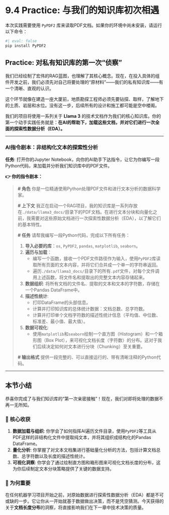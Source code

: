 # 9.4 Practice: 与我们的知识库初次相遇

::: {.callout-caution title="依赖项安装" icon="fas fa-download"}
本次实践需要使用 `PyPDF2` 库来读取PDF文档。如果你的环境中尚未安装，请运行以下命令：

```bash
#| eval: false
pip install PyPDF2
```
:::

## **Practice: 对私有知识库的第一次“侦察”**

我们已经绘制了宏伟的RAG蓝图，也理解了其核心概念。现在，在投入具体的组件开发之前，我们必须先对自己将要处理的“原材料”——我们的私有知识库——有一个清晰、直观的认识。

这个环节就像在建造一座大厦前，地质勘探工程师必须先要钻探、取样，了解地下的土质、岩层和水位。没有这一步，后续所有的设计和施工都可能是空中楼阁。

我们的项目将使用一系列关于 **Llama 3** 的技术文档作为我们的核心知识库。你的第一个动手实践任务就是：**在AI的帮助下，加载这些文档，并对它们进行一次全面的探索性数据分析（EDA）。**

---

### **AI指令剧本：非结构化文本的探索性分析**

::: {.callout-note title="动手挑战：指挥AI完成PDF文档的EDA"}

**任务**: 打开你的Jupyter Notebook，向你的AI助手下达指令，让它为你编写一段Python代码，来加载并分析我们知识库中的PDF文件。

**👉 你的指令剧本：**

> **# 角色**
> 你是一位精通使用Python处理PDF文件和进行文本分析的数据科学家。
>
> **# 上下文**
> 我正在启动一个RAG项目，我的知识库是一系列存放在`./data/llama3_docs/`目录下的PDF文档。在进行文本分块和向量化之前，我需要对这些原始文档进行一次探索性数据分析（EDA），以了解它们的基本特性。
>
> **# 任务**
> 请帮我编写一段Python代码，完成以下所有任务：
>
> 1.  **导入必要的库**：`os`, `PyPDF2`, `pandas`, `matplotlib`, `seaborn`。
> 2.  **遍历与加载**：
>     *   编写一个函数，接收一个PDF文件路径作为输入，使用`PyPDF2`库读取所有页面的文本内容，并将它们合并成一个单一的字符串返回。
>     *   遍历`./data/llama3_docs/`目录下的所有`.pdf`文件，对每个文件调用上述函数，将文件名和提取出的完整文本内容存储起来。
> 3.  **数据组织**: 将所有文档的文件名、提取的文本和文本的字符数，存储在一个Pandas DataFrame中。
> 4.  **描述性统计**:
>     *   打印DataFrame的头部信息。
>     *   计算并打印知识库的总体统计数据：文档总数、总字符数。
>     *   计算并打印单个文档字符数的描述性统计信息（平均值、中位数、标准差、最小值、最大值）。
> 5.  **数据可视化**:
>     *   使用`matplotlib`和`seaborn`绘制一个直方图（Histogram）和一个箱形图（Box Plot），来可视化文档长度（字符数）的分布。这对于我们后续决定如何对文本进行分块（Chunking）至关重要。
>
> **# 输出格式**
> 提供一段完整的、可以直接运行的、带有清晰注释的Python代码。

:::

---

## 本节小结

恭喜你完成了与我们知识库的“第一次亲密接触”！现在，我们对即将处理的数据不再一无所知。

### 🎯 核心收获
1.  **数据加载与组织**: 你学会了如何指挥AI遍历文件目录，使用`PyPDF2`等工具从PDF这样的非结构化文件中提取纯文本，并将其组织成结构化的Pandas DataFrame。
2.  **量化分析**: 你掌握了对文本文档集进行基础量化分析的方法，包括计算文档总数、总字符数以及长度的描述性统计。
3.  **可视化洞察**: 你学会了通过绘制直方图和箱形图来可视化文档长度的分布，这为你后续制定文本分块策略提供了关键的数据支持。

### 🤔 为何重要
在任何机器学习项目开始之前，对原始数据进行探索性数据分析（EDA）都是不可或缺的一步。它让你从一开始就基于数据做出决策，而不是凭空猜测。今天获得的关于**文档长度分布**的洞察，将直接影响我们在下一章中技术决策的质量。 